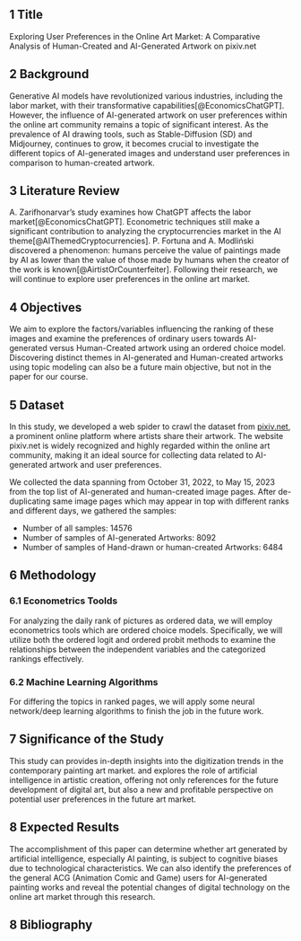 \vspace{-1.5 em}
\centerline{\textit{*Corresponding y.hu7@student.uw.edu.pl}}
\vspace{1 em}

## 1 Title
Exploring User Preferences in the Online Art Market:
A Comparative Analysis of Human-Created and AI-Generated Artwork on pixiv.net

## 2 Background
Generative AI models have revolutionized various industries, including the labor market,
with their transformative capabilities[@EconomicsChatGPT].
However, the influence of AI-generated artwork on user preferences
within the online art community remains a topic of significant interest.
As the prevalence of AI drawing tools, such as Stable-Diffusion (SD) and Midjourney,
continues to grow, it becomes crucial to investigate the different topics of AI-generated
images and understand user preferences in comparison to human-created artwork.

## 3 Literature Review
A. Zarifhonarvar's study examines how ChatGPT affects the labor market[@EconomicsChatGPT].
Econometric techniques still make a significant contribution to analyzing the cryptocurrencies
market in the AI theme[@AIThemedCryptocurrencies].
P. Fortuna and A. Modliński discovered a phenomenon:
humans perceive the value of paintings made by AI as lower than the value of those made
by humans when the creator of the work is known[@AirtistOrCounterfeiter].
Following their research, we will continue to explore user preferences in the online art market.

## 4 Objectives
We aim to explore the factors/variables influencing the ranking of these images
and examine the preferences of ordinary users towards AI-generated versus Human-Created artwork
using an ordered choice model.
Discovering distinct themes in AI-generated and Human-created artworks
using topic modeling can also be a future main objective, but not in the paper for our course.

## 5 Dataset
In this study, we developed a web spider to crawl the dataset from [pixiv.net](http://pixiv.net),
a prominent online platform where artists share their artwork.
The website pixiv.net is widely recognized and highly regarded within the online art community,
making it an ideal source for collecting data related to AI-generated artwork and user preferences.

We collected the data spanning from October 31, 2022, to May 15,
2023 from the top list of AI-generated and human-created image pages.
After de-duplicating same image pages which may appear in top with different ranks and different days,
we gathered the samples:

- Number of all samples: 14576
- Number of samples of AI-generated Artworks: 8092
- Number of samples of Hand-drawn or human-created Artworks: 6484

## 6 Methodology
### 6.1 Econometrics Toolds
For analyzing the daily rank of pictures as ordered data,
we will employ econometrics tools which are ordered choice models.
Specifically, we will utilize both the ordered logit and ordered probit methods
to examine the relationships between the independent variables and the categorized rankings effectively.

### 6.2 Machine Learning Algorithms
For differing the topics in ranked pages, we will apply some neural network/deep learning algorithms
to finish the job in the future work.

## 7 Significance of the Study
This study can provides in-depth insights into the digitization trends in the contemporary painting art market.
and explores the role of artificial intelligence in artistic creation,
offering not only references for the future development of digital art,
but also a new and profitable perspective on potential user preferences in the future art market.

## 8 Expected Results
The accomplishment of this paper can determine whether art generated by artificial intelligence,
especially AI painting, is subject to cognitive biases due to technological characteristics.
We can also identify the preferences of the general ACG (Animation Comic and Game) users
for AI-generated painting works and reveal the potential changes of digital technology
on the online art market through this research.

## 8 Bibliography
::: {#refs}
:::
